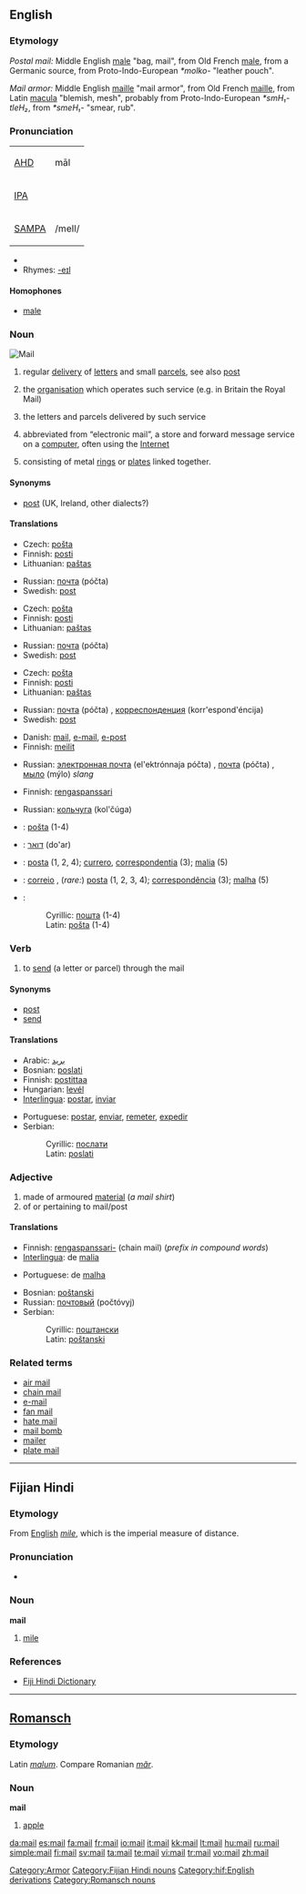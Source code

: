 ==English==

{{rfc|needs to be deinterleaved with separate sections per etymology}}

===Etymology===
''Postal mail:''  Middle English [[male]] "bag, mail", from Old French [[male]], from a Germanic source, from Proto-Indo-European ''*molko-'' "leather pouch".

''Mail armor:''  Middle English [[maille]] "mail armor", from Old French [[maille]], from Latin [[macula]] "blemish, mesh", probably from Proto-Indo-European ''*smH₁-tleH₂'', from ''*smeH₁-'' "smear, rub".

===Pronunciation===
{| border=1 cellpadding=5
| [[w:AHD|AHD]] || māl
|-
| [[w:IPA|IPA]] || {{IPAchar|/meɪl/}}
|-
| [[w:SAMPA|SAMPA]] || /meIl/
|}

* {{audio|en-us-mail.ogg|Audio (US)}}
* Rhymes: [[Rhymes:English:-eɪl|-eɪl]]

====Homophones====
* [[male]]

===Noun===
[[Image:Baidana rings.JPG|thumb|right|Mail]]
{{en-noun|mails|-}}

# {{uncountable}} regular [[delivery]] of [[letter]]s and small [[parcel]]s, see also [[post]]
# {{singularonly}} the [[organisation]] which operates such service (e.g. in Britain the Royal Mail)
# {{pluralonly}} the letters and parcels delivered by such service
# {{uncountable}} abbreviated from “electronic mail”, a store and forward message service on a [[computer]], often using the [[Internet]]
# {{uncountable|armour}} consisting of metal [[ring]]s or [[plate]]s linked together.

====Synonyms====
* [[post]] (UK, Ireland, other dialects?)

====Translations====
{{trans-top|regular delivery of letters and small parcels}}
* Czech: [[pošta]] {{f}}
* Finnish: [[posti]]
* Lithuanian: [[paštas]] {{m}}
{{trans-mid}}
* Russian: [[почта]] (póčta) {{f}}
* Swedish: [[post]] {{c}}
{{trans-bottom}}

{{trans-top|organisation}}
* Czech: [[pošta]] {{f}}
* Finnish: [[posti]]
* Lithuanian: [[paštas]] {{m}}
{{trans-mid}}
* Russian: [[почта]] (póčta) {{f}}
* Swedish: [[post]] {{c}}
{{trans-bottom}}

{{trans-top|parcels and letters}}
* Czech: [[pošta]] {{f}}
* Finnish: [[posti]]
* Lithuanian: [[paštas]] {{m}}
{{trans-mid}}
* Russian: [[почта]] (póčta) {{f}}, [[корреспонденция]] (korr'espond'éncija) {{f}}
* Swedish: [[post]] {{c}}
{{trans-bottom}}

{{trans-top|abbreviated from “electronic mail”}}
* Danish: [[mail]], [[e-mail]], [[e-post]]
* Finnish: [[meili|meilit]]
{{trans-mid}}
* Russian: [[электронная почта]] (el'ektrónnaja póčta) {{f}}, [[почта]] (póčta) {{f}}, [[мыло]] (mýlo) {{n}} ''slang''
{{trans-bottom}}

{{trans-top|armour consisting of metal rings or plates linked together}}
* Finnish: [[rengaspanssari]]
{{trans-mid}}
* Russian: [[кольчуга]] (kol'čúga) {{f}}
{{trans-bottom}}

{{checktrans-top}}
* {{ttbc|Bosnian}}: [[pošta]] {{f}} (1-4)
* {{ttbc|Hebrew}}: [[דואר]] (do'ar)
* {{ttbc|Interlingua}}: [[posta]] (1, 2, 4); [[currero]], [[correspondentia]] (3); [[malia]] (5)
{{trans-mid}}
* {{ttbc|Portuguese}}: [[correio]] {{m}}, (''rare:'') [[posta]] {{f}} (1, 2, 3, 4); [[correspondência]] {{f}} (3); [[malha]] {{f}} (5)
* {{ttbc|Serbian}}:
*: Cyrillic: [[пошта]] {{f}} (1-4)
*: Latin: [[pošta]] {{f}} (1-4)
{{trans-bottom}}

===Verb===
{{en-verb}}

# {{transitive}} to [[send]] (a letter or parcel) through the mail

====Synonyms====
* [[post]]
* [[send]]

====Translations====
{{top}}
* Arabic: [[بريد]]
* Bosnian: [[poslati]]
* Finnish: [[postittaa]]
* Hungarian: [[levél]]
* [[Interlingua]]: [[postar]], [[inviar]]
{{mid}}
* Portuguese: [[postar]], [[enviar]], [[remeter]], [[expedir]]
* Serbian:
*: Cyrillic: [[послати]]
*: Latin: [[poslati]]
{{bottom}}

===Adjective===
{{en-adj|-}}

# made of armoured [[material]] (''a mail shirt'')
# of or pertaining to mail/post

====Translations====
{{trans-top|armoured}}
* Finnish: [[rengaspanssari-]] (chain mail) (''prefix in compound words'')
* [[Interlingua]]: de [[malia]]
{{trans-mid}}
* Portuguese: de [[malha]]
{{trans-bottom}}

{{trans-top|pertaining to mail/post}}
* Bosnian: [[poštanski]]
* Russian: [[почтовый]] (počtóvyj)
* Serbian:
*: Cyrillic: [[поштански]]
*: Latin: [[poštanski]]
{{trans-mid}}
{{trans-bottom}}

===Related terms===
* [[air mail]]
* [[chain mail]]
* [[e-mail]]
* [[fan mail]]
* [[hate mail]]
* [[mail bomb]]
* [[mailer]]
* [[plate mail]]

[[Category:Armor]]

----

==Fijian Hindi==

===Etymology===
From [[English]] ''[[mile]]'', which is the imperial measure of distance.

===Pronunciation===
* {{IPA|/maɪl/}}

===Noun===
'''mail'''

# [[mile]]

===References===
* [http://www.geocities.com/fijihindi/FijiHindiEnglishDict.htm#m Fiji Hindi Dictionary]

[[Category:Fijian Hindi nouns]]
[[Category:hif:English derivations]]

----

==[[Romansch]]==

===Etymology===
Latin ''[[malum]]''. Compare Romanian ''[[măr]]''.

===Noun===
'''mail''' {{g|Romansch}}

# [[apple]]

[[Category:Romansch nouns]]

[[da:mail]]
[[es:mail]]
[[fa:mail]]
[[fr:mail]]
[[io:mail]]
[[it:mail]]
[[kk:mail]]
[[lt:mail]]
[[hu:mail]]
[[ru:mail]]
[[simple:mail]]
[[fi:mail]]
[[sv:mail]]
[[ta:mail]]
[[te:mail]]
[[vi:mail]]
[[tr:mail]]
[[vo:mail]]
[[zh:mail]]